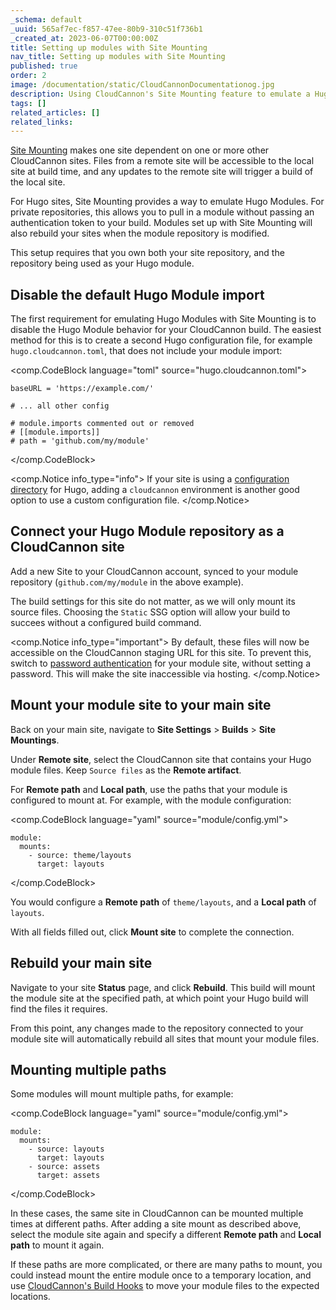 ```yaml
---
_schema: default
_uuid: 565af7ec-f857-47ee-80b9-310c51f736b1
_created_at: 2023-06-07T00:00:00Z
title: Setting up modules with Site Mounting
nav_title: Setting up modules with Site Mounting
published: true
order: 2
image: /documentation/static/CloudCannonDocumentationog.jpg
description: Using CloudCannon's Site Mounting feature to emulate a Hugo Module setup.
tags: []
related_articles: []
related_links:
---
```


[Site Mounting](https://cloudcannon.com/documentation/articles/site-mounting/) makes one site dependent on one or more other CloudCannon sites.
Files from a remote site will be accessible to the local site at build time,
and any updates to the remote site will trigger a build of the local site.

For Hugo sites, Site Mounting provides a way to emulate Hugo Modules. For private repositories, this allows you to
pull in a module without passing an authentication token to your build. Modules set up with Site Mounting will also rebuild
your sites when the module repository is modified.

This setup requires that you own both your site repository, and the repository being used as your Hugo module.

## Disable the default Hugo Module import

The first requirement for emulating Hugo Modules with Site Mounting is to disable the Hugo Module behavior for your CloudCannon build.
The easiest method for this is to create a second Hugo configuration file, for example `hugo.cloudcannon.toml`, that does not include your module import:

<comp.CodeBlock language="toml" source="hugo.cloudcannon.toml">
```
baseURL = 'https://example.com/'

# ... all other config

# module.imports commented out or removed
# [[module.imports]]
# path = 'github.com/my/module'

```
</comp.CodeBlock>

<comp.Notice info_type="info">
  If your site is using a [configuration directory](https://gohugo.io/getting-started/configuration/) for Hugo,
  adding a `cloudcannon` environment is another good option to use a custom configuration file.
</comp.Notice>

## Connect your Hugo Module repository as a CloudCannon site

Add a new Site to your CloudCannon account, synced to your module repository (`github.com/my/module` in the above example).

The build settings for this site do not matter, as we will only mount its source files. Choosing the `Static` SSG option will
allow your build to succees without a configured build command.

<comp.Notice info_type="important">
  By default, these files will now be accessible on the CloudCannon staging URL for this site.
  To prevent this, switch to [password authentication](https://cloudcannon.com/documentation/articles/adding-password-authentication-to-your-site/) for your module site, without setting a password.
  This will make the site inaccessible via hosting.
</comp.Notice>

## Mount your module site to your main site

Back on your main site, navigate to **Site Settings** > **Builds** > **Site Mountings**.

Under **Remote site**, select the CloudCannon site that contains your Hugo module files. Keep `Source files` as the **Remote artifact**.

For **Remote path** and **Local path**, use the paths that your module is configured to mount at. For example, with the module configuration:

<comp.CodeBlock language="yaml" source="module/config.yml">
```
module:
  mounts:
    - source: theme/layouts
      target: layouts
```
</comp.CodeBlock>

You would configure a **Remote path** of `theme/layouts`, and a **Local path** of `layouts`.

With all fields filled out, click **Mount site** to complete the connection.

## Rebuild your main site

Navigate to your site **Status** page, and click **Rebuild**. This build will mount the module site at the specified path,
at which point your Hugo build will find the files it requires.

From this point, any changes made to the repository connected to your module site will automatically rebuild all sites that mount your module files.

## Mounting multiple paths

Some modules will mount multiple paths, for example:

<comp.CodeBlock language="yaml" source="module/config.yml">
```
module:
  mounts:
    - source: layouts
      target: layouts
    - source: assets
      target: assets
```
</comp.CodeBlock>

In these cases, the same site in CloudCannon can be mounted multiple times at different paths.
After adding a site mount as described above, select the module site again and specify a different **Remote path** and **Local path** to mount it again.

If these paths are more complicated, or there are many paths to mount, you could instead mount the entire module once to a temporary location,
and use [CloudCannon's Build Hooks](https://cloudcannon.com/documentation/articles/extending-your-build-process-with-hooks/) to move your module files to the expected locations.
